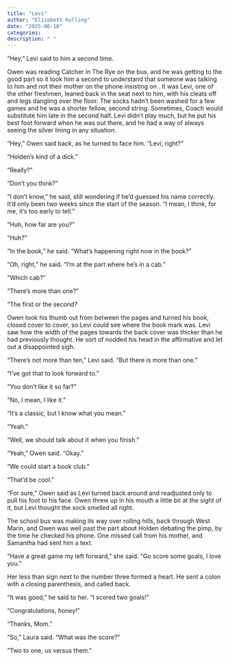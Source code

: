 ```yaml
---
title: "Levi"
author: "Elizabeth Kolling"
date: "2025-06-10"
categories: 
description: " "
---
```


“Hey,” Levi said to him a second time. 

Owen was reading Catcher in The Rye on the bus, and he was getting to the good part so it took him a second to understand that someone was talking to him and not their mother on the phone insisting on . It was Levi, one of the other freshmen, leaned back in the seat next to him, with his cleats off and legs dangling over the floor. The socks hadn’t been washed for a few games and he was a shorter fellow, second string. Sometimes, Coach would substitute him late in the second half. Levi didn’t play much, but he put his best foot forward when he was out there, and he had a way of always seeing the silver lining in any situation. 

“Hey,” Owen said back, as he turned to face him. “Levi, right?”

“Holden’s kind of a dick.” 

“Really?”

“Don’t you think?”

“I don’t know,” he said, still wondering if he'd guessed his name correctly. It'd only been two weeks since the start of the season. “I mean, I think, for me, it’s too early to tell.” 

“Huh, how far are you?” 

“Huh?”

“In the book,” he said. “What’s happening right now in the book?”

“Oh, right,” he said. “I’m at the part where he’s in a cab.”

“Which cab?”

“There’s more than one?”

“The first or the second?

Owen took his thumb out from between the pages and turned his book, closed cover to cover, so Levi could see where the book mark was. Levi saw how the width of the pages towards the back cover was thicker than he had previously thought. He sort of nodded his head in the affirmative and let out a disappointed sigh.

“There’s not more than ten,” Levi said. “But there is more than one.” 

“I’ve got that to look forward to.”

“You don’t like it so far?”

“No, I mean, I like it.” 

“It’s a classic, but I know what you mean.”

“Yeah.”

“Well, we should talk about it when you finish.”

“Yeah,” Owen said. “Okay.”	

“We could start a book club.”

“That’d be cool.”

“For sure,” Owen said as Levi turned back around and readjusted only to pull his foot to his face. Owen threw up in his mouth a little bit at the sight of it, but Levi thought the sock smelled all right. 

The school bus was making its way over rolling hills, back through West Marin, and Owen was well past the part about Holden debating the pimp, by the time he checked his phone. One missed call from his mother, and Samantha had sent him a text.

“Have a great game my left forward,” she said. “Go score some goals, I love you.” 

Her less than sign next to the number three formed a heart. He sent a colon with a closing parenthesis, and called back. 

“It was good,” he said to her. “I scored two goals!”

“Congratulations, honey!” 

“Thanks, Mom.”

“So,” Laura said. “What was the score?” 

“Two to one, us versus them.”
 

